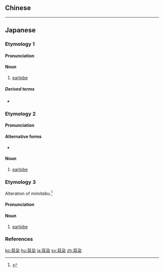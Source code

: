 {{also|耳朵}}
==Chinese==
{{zh-see|耳朵|v}}

----

==Japanese==
{{wikipedia|lang=ja}}

===Etymology 1===
{{ja-kanjitab|じ|だ|yomi=o}}

====Pronunciation====
{{ja-pron|yomi=o|じだ|acc=1|acc_ref=DJR,NHK}}

====Noun====
{{ja-noun|じだ}}

# [[earlobe]]

=====Derived terms=====
* {{ja-r|耳朶に触れる|じだ に ふれる}}

===Etymology 2===
{{ja-kanjitab|yomi=irr|sort=みみたぶ}}

====Pronunciation====
{{ja-pron|yomi=irr|みみたぶ|acc=3|acc_ref=DJR,NHK|acc2=0|acc2_ref=DJR,NHK}}

====Alternative forms====
* {{l|ja|耳埵}}

====Noun====
{{ja-noun|みみたぶ}}

# [[earlobe]]

===Etymology 3===
{{ja-kanjitab|yomi=irr|sort=みみたぼ}}
Alteration of ''mimitabu''.<ref name="DJS">{{R:Daijisen}}</ref>

====Pronunciation====
{{ja-pron|yomi=irr|みみたぼ|acc=3|acc_ref=DJR}}

====Noun====
{{ja-noun|みみたぼ}}

# [[earlobe]]

===References===
<references/>

[[ko:耳朶]]
[[hu:耳朶]]
[[ja:耳朶]]
[[sv:耳朶]]
[[zh:耳朶]]
